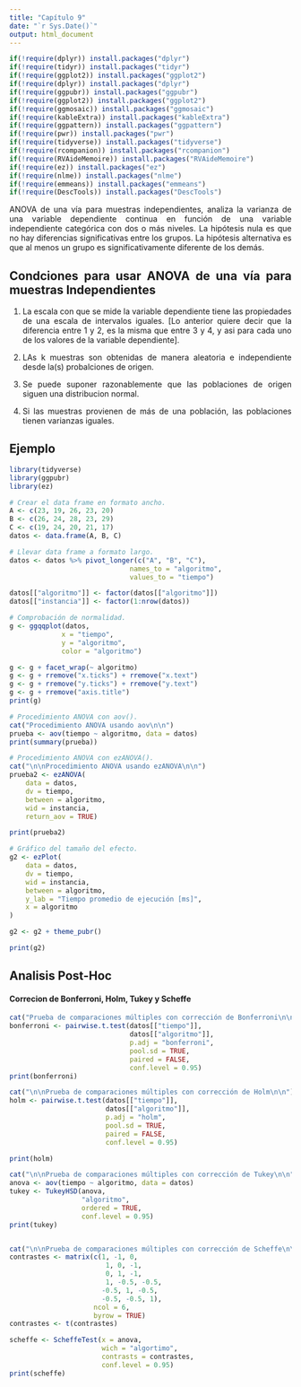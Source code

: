 ---
title: "Capítulo 9"
date: "`r Sys.Date()`"
output: html_document 
---

```{r setup, include=FALSE}
if(!require(dplyr)) install.packages("dplyr")
if(!require(tidyr)) install.packages("tidyr")
if(!require(ggplot2)) install.packages("ggplot2")
if(!require(dplyr)) install.packages("dplyr")
if(!require(ggpubr)) install.packages("ggpubr")
if(!require(ggplot2)) install.packages("ggplot2")
if(!require(ggmosaic)) install.packages("ggmosaic")
if(!require(kableExtra)) install.packages("kableExtra")
if(!require(ggpattern)) install.packages("ggpattern")
if(!require(pwr)) install.packages("pwr")
if(!require(tidyverse)) install.packages("tidyverse")
if(!require(rcompanion)) install.packages("rcompanion")
if(!require(RVAideMemoire)) install.packages("RVAideMemoire")
if(!require(ez)) install.packages("ez")
if(!require(nlme)) install.packages("nlme")
if(!require(emmeans)) install.packages("emmeans")
if(!require(DescTools)) install.packages("DescTools")
```


```{=html}
<style>
body {
text-align: justify}
</style>
```

ANOVA de una vía para muestras independientes, analiza la varianza de una variable dependiente continua en función de una variable independiente categórica con dos o más niveles. La hipótesis nula es que no hay diferencias significativas entre los grupos. La hipótesis alternativa es que al menos un grupo es significativamente diferente de los demás.

## Condciones para usar ANOVA de una vía para muestras Independientes
1) La escala con que se mide la variable dependiente tiene las propiedades de una escala de intervalos iguales. [Lo anterior quiere decir que la diferencia entre 1 y 2, es la misma que entre 3 y 4, y asi para cada uno de los valores de la variable dependiente].

2) LAs k muestras son obtenidas de manera aleatoria e independiente desde la(s) probalciones de origen.

3) Se puede suponer razonablemente que las poblaciones de origen siguen una distribucion normal.

4) Si las muestras provienen de más de una población, las poblaciones tienen varianzas iguales.

## Ejemplo

```{r a}
library(tidyverse)
library(ggpubr)
library(ez)

# Crear el data frame en formato ancho.
A <- c(23, 19, 26, 23, 20)
B <- c(26, 24, 28, 23, 29)
C <- c(19, 24, 20, 21, 17)
datos <- data.frame(A, B, C)

# Llevar data frame a formato largo.
datos <- datos %>% pivot_longer(c("A", "B", "C"),
                              names_to = "algoritmo",
                              values_to = "tiempo")

datos[["algoritmo"]] <- factor(datos[["algoritmo"]])
datos[["instancia"]] <- factor(1:nrow(datos))

# Comprobación de normalidad.
g <- ggqqplot(datos,
             x = "tiempo",
             y = "algoritmo",
             color = "algoritmo")

g <- g + facet_wrap(~ algoritmo)
g <- g + rremove("x.ticks") + rremove("x.text")
g <- g + rremove("y.ticks") + rremove("y.text")
g <- g + rremove("axis.title")
print(g)

# Procedimiento ANOVA con aov().
cat("Procedimiento ANOVA usando aov\n\n")
prueba <- aov(tiempo ~ algoritmo, data = datos)
print(summary(prueba))

# Procedimiento ANOVA con ezANOVA().
cat("\n\nProcedimiento ANOVA usando ezANOVA\n\n")
prueba2 <- ezANOVA(
    data = datos,
    dv = tiempo,
    between = algoritmo,
    wid = instancia,
    return_aov = TRUE)

print(prueba2)

# Gráfico del tamaño del efecto.
g2 <- ezPlot(
    data = datos,
    dv = tiempo,
    wid = instancia,
    between = algoritmo,
    y_lab = "Tiempo promedio de ejecución [ms]",
    x = algoritmo
)

g2 <- g2 + theme_pubr()

print(g2)

```


## Analisis Post-Hoc

#### Correcion de Bonferroni, Holm, Tukey y Scheffe

```{r b}
cat("Prueba de comparaciones múltiples con corrección de Bonferroni\n\n")
bonferroni <- pairwise.t.test(datos[["tiempo"]],
                              datos[["algoritmo"]],
                              p.adj = "bonferroni",
                              pool.sd = TRUE,
                              paired = FALSE,
                              conf.level = 0.95)
print(bonferroni)

cat("\n\nPrueba de comparaciones múltiples con corrección de Holm\n\n")
holm <- pairwise.t.test(datos[["tiempo"]],
                        datos[["algoritmo"]],
                        p.adj = "holm",
                        pool.sd = TRUE,
                        paired = FALSE,
                        conf.level = 0.95)

print(holm)

cat("\n\nPrueba de comparaciones múltiples con corrección de Tukey\n\n")
anova <- aov(tiempo ~ algoritmo, data = datos)
tukey <- TukeyHSD(anova, 
                  "algoritmo",
                  ordered = TRUE,
                  conf.level = 0.95)
print(tukey)


cat("\n\nPrueba de comparaciones múltiples con corrección de Scheffe\n\n")
contrastes <- matrix(c(1, -1, 0,
                        1, 0, -1,
                        0, 1, -1,
                        1, -0.5, -0.5,
                       -0.5, 1, -0.5,
                       -0.5, -0.5, 1),
                     ncol = 6,
                     byrow = TRUE)
contrastes <- t(contrastes)

scheffe <- ScheffeTest(x = anova,
                       wich = "algortimo",
                       contrasts = contrastes,
                       conf.level = 0.95)
print(scheffe)

```